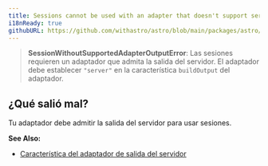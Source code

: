 ```yaml
---
title: Sessions cannot be used with an adapter that doesn't support server output.
i18nReady: true
githubURL: https://github.com/withastro/astro/blob/main/packages/astro/src/core/errors/errors-data.ts
---
```


> **SessionWithoutSupportedAdapterOutputError**: Las sesiones requieren un adaptador que admita la salida del servidor. El adaptador debe establecer `"server"` en la característica `buildOutput` del adaptador.

## ¿Qué salió mal?
Tu adaptador debe admitir la salida del servidor para usar sesiones.

**See Also:**
-  [Característica del adaptador de salida del servidor](/es/reference/adapter-reference/#building-an-adapter)